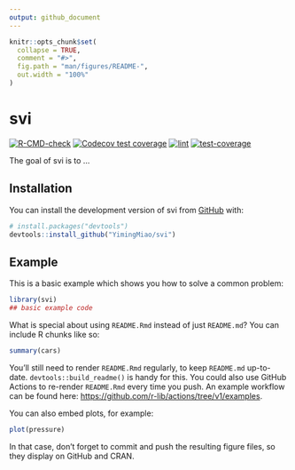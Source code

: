 ```yaml
---
output: github_document
---
```


<!-- README.md is generated from README.Rmd. Please edit that file -->

```r
knitr::opts_chunk$set(
  collapse = TRUE,
  comment = "#>",
  fig.path = "man/figures/README-",
  out.width = "100%"
)
```

# svi

<!-- badges: start -->
[![R-CMD-check](https://github.com/YimingMiao/svi/actions/workflows/R-CMD-check.yaml/badge.svg)](https://github.com/YimingMiao/svi/actions/workflows/R-CMD-check.yaml)
[![Codecov test coverage](https://codecov.io/gh/YimingMiao/svi/branch/main/graph/badge.svg)](https://app.codecov.io/gh/YimingMiao/svi?branch=main)
[![lint](https://github.com/YimingMiao/svi/actions/workflows/lint.yaml)](https://github.com/YimingMiao/svi/actions/workflows/lint.yaml)
[![test-coverage](https://github.com/YimingMiao/svi/actions/workflows/test-coverage.yaml)](https://github.com/YimingMiao/svi/actions/workflows/test-coverage.yaml)
<!-- badges: end -->

The goal of svi is to ...

## Installation

You can install the development version of svi from [GitHub](https://github.com/) with:

``` r
# install.packages("devtools")
devtools::install_github("YimingMiao/svi")
```

## Example

This is a basic example which shows you how to solve a common problem:

```r
library(svi)
## basic example code
```

What is special about using `README.Rmd` instead of just `README.md`? You can include R chunks like so:

```r
summary(cars)
```

You'll still need to render `README.Rmd` regularly, to keep `README.md` up-to-date. `devtools::build_readme()` is handy for this. You could also use GitHub Actions to re-render `README.Rmd` every time you push. An example workflow can be found here: <https://github.com/r-lib/actions/tree/v1/examples>.

You can also embed plots, for example:

```r
plot(pressure)
```

In that case, don't forget to commit and push the resulting figure files, so they display on GitHub and CRAN.
